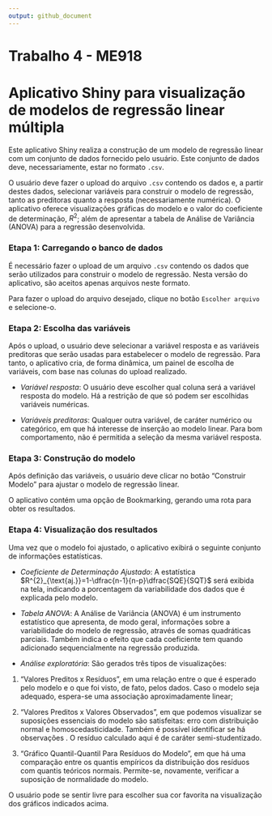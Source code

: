```yaml
---
output: github_document
---
```


<!-- README.md is generated from README.Rmd. Please edit that file -->


# Trabalho 4 - ME918

# Aplicativo Shiny para visualização de modelos de regressão linear múltipla

Este aplicativo Shiny realiza a construção de um modelo de regressão linear com um conjunto de dados fornecido pelo usuário. Este conjunto de dados deve, necessariamente, estar no formato ``.csv``.

O usuário deve fazer o upload do arquivo ``.csv`` contendo os dados e, a partir destes dados, selecionar variáveis para construir o modelo de regressão, tanto as preditoras quanto a resposta (necessariamente numérica). O aplicativo oferece visualizações gráficas do modelo e o valor do coeficiente de determinação, $R^{2}$; além de apresentar a tabela de Análise de Variância (ANOVA) para a regressão desenvolvida.
 
 
 
### Etapa 1: Carregando o banco de dados

É necessário fazer o upload de um arquivo ``.csv`` contendo os dados que serão utilizados para construir o modelo de regressão. Nesta versão do aplicativo, são aceitos apenas arquivos neste formato.

Para fazer o upload do arquivo desejado, clique no botão ``Escolher arquivo`` e selecione-o.



### Etapa 2: Escolha das variáveis

Após o upload, o usuário deve selecionar a variável resposta e as variáveis preditoras que serão usadas para estabelecer o modelo de regressão. Para tanto, o aplicativo cria, de forma dinâmica, um painel de escolha de variáveis, com base nas colunas do upload realizado.

- *Variável resposta*: O usuário deve escolher qual coluna será a variável resposta do modelo. Há a restrição de que só podem ser escolhidas variáveis numéricas.

- *Variáveis preditoras*: Qualquer outra variável, de caráter numérico ou categórico, em que há interesse de inserção ao modelo linear. Para bom comportamento, não é permitida a seleção da mesma variável resposta.


### Etapa 3: Construção do modelo

Após definição das variáveis, o usuário deve clicar no botão "Construir Modelo" para ajustar o modelo de regressão linear.

O aplicativo contém uma opção de Bookmarking, gerando uma rota para obter os resultados.


### Etapa 4: Visualização dos resultados

Uma vez que o modelo foi ajustado, o aplicativo exibirá o seguinte conjunto de informações estatísticas.

- *Coeficiente de Determinação Ajustado*: A estatística $R^{2}_{\text{aj.}}=1-\dfrac{n-1}{n-p}\dfrac{SQE}{SQT}$ será exibida na tela, indicando a porcentagem da variabilidade dos dados que é explicada pelo modelo.

- *Tabela ANOVA*: A Análise de Variância (ANOVA) é um instrumento estatístico que apresenta, de modo geral, informações sobre a variabilidade do modelo de regressão, através de somas quadráticas parciais. Também indica o efeito que cada coeficiente tem quando adicionado sequencialmente na regressão produzida.

- *Análise exploratória*: São gerados três tipos de visualizações:

1) "Valores Preditos x Resíduos", em uma relação entre o que é esperado pelo modelo e o que foi visto, de fato, pelos dados. Caso o modelo seja adequado, espera-se uma associação aproximadamente linear;

2) "Valores Preditos x Valores Observados", em que podemos visualizar se suposições essenciais do modelo são satisfeitas: erro com distribuição normal e homoscedasticidade. Também é possível identificar se há observações \textit{outliers}. O resíduo calculado aqui é de caráter semi-studentizado.

3) "Gráfico Quantil-Quantil Para Resíduos do Modelo", em que há uma comparação entre os quantis empíricos da distribuição dos resíduos com quantis teóricos normais. Permite-se, novamente, verificar a suposição de normalidade do modelo.

O usuário pode se sentir livre para escolher sua cor favorita na visualização dos gráficos indicados acima.